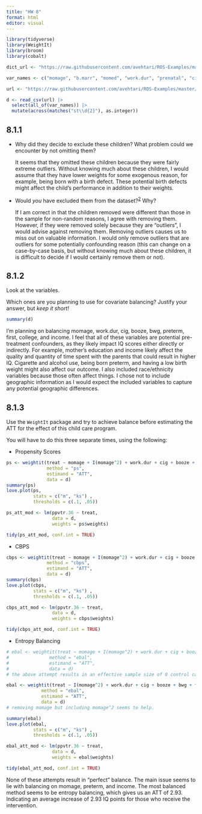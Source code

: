 ```yaml
---
title: "HW 8"
format: html
editor: visual
---
```


```r
library(tidyverse)
library(WeightIt)
library(broom)
library(cobalt)

dict_url <- "https://raw.githubusercontent.com/avehtari/ROS-Examples/master/Childcare/data/datadict.txt"

var_names <- c("momage", "b.marr", "momed", "work.dur", "prenatal", "cig", "booze", "sex", "first", "bw", "bwg", "preterm", "black", "hispanic", "white", "lths", "hs", "ltcoll", "college", "dayskidh", "st5", "st9", "st12", "st25", "st36", "st42", "st48", "st53", "st99", "income", "treat", "ppvtr.36")

url <- "https://raw.githubusercontent.com/avehtari/ROS-Examples/master/Childcare/data/cc2.csv"

d <- read_csv(url) |> 
  select(all_of(var_names)) |> 
  mutate(across(matches("st\\d{2}"), as.integer))
```

## 8.1.1

-   Why did they decide to exclude these children? What problem could we encounter by not omitting them?

    It seems that they omitted these children because they were fairly extreme outliers. Without knowing much about these children, I would assume that they have lower weights for some exogenous reason, for example, being born with a birth defect. These potential birth defects might affect the child's performance in addition to their weights.

-   Would *you* have excluded them from the dataset?^[2](https://acastroaraujo.github.io/socStats2/week08.html#fn2)^ Why?

    If I am correct in that the children removed were different than those in the sample for non-random reasons, I agree with removing them. However, if they were removed solely because they are "outliers", I would advise against removing them. Removing outliers causes us to miss out on valuable information. I would only remove outliers that are outliers for some potentially confounding reason (this can change on a case-by-case basis, but without knowing much about these children, it is difficult to decide if I would certainly remove them or not).

## 8.1.2

Look at the variables.

Which ones are you planning to use for covariate balancing? Justify your answer, but *keep it short!*

```r
summary(d)


```

I'm planning on balancing momage, work.dur, cig, booze, bwg, preterm, first, college, and income. I feel that all of these variables are potential pre-treatment confounders, as they likely impact IQ scores either directly or indirectly. For example, mother's education and income likely affect the quality and quantity of time spent with the parents that could result in higher IQ. Cigarette and alcohol use, being born preterm, and having a low birth weight might also affect our outcome. I also included race/ethnicity variables because those often affect things. I chose not to include geographic information as I would expect the included variables to capture any potential geographic differences.

## 8.1.3

Use the `WeightIt` package and try to achieve balance before estimating the ATT for the effect of this child care program.

You will have to do this three separate times, using the following:

-   Propensity Scores

```r
ps <- weightit(treat ~ momage + I(momage^2) + work.dur + cig + booze + bwg + first + college + income + black + hispanic + white + preterm + prenatal,
               method = "ps",
               estimand = "ATT",
               data = d)
summary(ps)
love.plot(ps,
          stats = c("m", "ks") ,
          thresholds = c(.1, .05))

ps_att_mod <- lm(ppvtr.36 ~ treat,
                 data = d,
                 weights = ps$weights)

tidy(ps_att_mod, conf.int = TRUE)
```

-   CBPS

```r
cbps <- weightit(treat ~ momage + I(momage^2) + work.dur + cig + booze + bwg + first + college + income + black + hispanic + white + preterm + prenatal,
               method = "cbps",
               estimand = "ATT",
               data = d)
summary(cbps)
love.plot(cbps,
          stats = c("m", "ks") ,
          thresholds = c(.1, .05))

cbps_att_mod <- lm(ppvtr.36 ~ treat,
                 data = d,
                 weights = cbps$weights)

tidy(cbps_att_mod, conf.int = TRUE)
```

-   Entropy Balancing

```r
# ebal <- weightit(treat ~ momage + I(momage^2) + work.dur + cig + booze + bwg + first + college + income + black + hispanic + white + preterm + prenatal,
#               method = "ebal",
#               estimand = "ATT",
#               data = d)
# the above attempt results in an effective sample size of 0 control cases.

ebal <- weightit(treat ~ I(momage^2) + work.dur + cig + booze + bwg + first + college + income + black + hispanic + white + preterm +  prenatal,
             method = "ebal",
             estimand = "ATT",
             data = d)
# removing momage but including momage^2 seems to help. 

summary(ebal)
love.plot(ebal,
          stats = c("m", "ks") ,
          thresholds = c(.1, .05))

ebal_att_mod <- lm(ppvtr.36 ~ treat,
                 data = d,
                 weights = ebal$weights)

tidy(ebal_att_mod, conf.int = TRUE)
```

None of these attempts result in "perfect" balance. The main issue seems to lie with balancing on momage, preterm, and income. The most balanced method seems to be entropy balancing, which gives us an ATT of 2.93. Indicating an average increase of 2.93 IQ points for those who receive the intervention.
